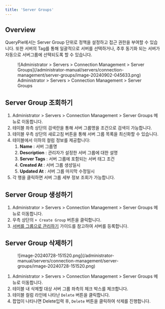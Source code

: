 ```yaml
---
title: 'Server Groups'
---
```


## Overview

QueryPie에서는 Server Group 단위로 정책을 설정하고 접근 권한을 부여할 수 있습니다. 또한 서버의 Tag를 통해 일괄적으로 서버를 선택하거나, 추후 동기화 되는 서버가 자동으로 서버그룹에 선택되도록 할 수 있습니다.

<figure data-layout="center" data-align="center">
![Administrator &gt; Servers &gt; Connection Management &gt; Server Groups](/administrator-manual/servers/connection-management/server-groups/image-20240902-045633.png)
<figcaption>
Administrator &gt; Servers &gt; Connection Management &gt; Server Groups
</figcaption>
</figure>

## Server Group 조회하기

1. Administrator &gt; Servers &gt; Connection Management &gt; Server Groups 메뉴로 이동합니다.
2. 테이블 좌측 상단의 검색란을 통해 서버 그룹명을 조건으로 검색이 가능합니다.
3. 테이블 우측 상단의 새로고침 버튼을 통해 서버 그룹 목록을 최신화할 수 있습니다.
4. 테이블에서 이하의 컬럼 정보를 제공합니다:
    1.  **Name**  : 서버 그룹명
    2.  **Description**  : 관리자가 설정한 서버 그룹에 대한 설명
    3.  **Server Tags**  : 서버 그룹에 포함되는 서버 태그 조건
    4.  **Created At**  : 서버 그룹 생성일시
    5.  **Updated At** : 서버 그룹 마지막 수정일시
5. 각 행을 클릭하면 서버 그룹 세부 정보 조회가 가능합니다.


## Server Group 생성하기

1. Administrator &gt; Servers &gt; Connection Management &gt; Server Groups 메뉴로 이동합니다.
2. 우측 상단의 `+ Create Group` 버튼을 클릭합니다.
3. [서버를 그룹으로 관리하기](server-groups/managing-servers-as-groups) 가이드를 참고하여 서버를 등록합니다.


## Server Group 삭제하기

<figure data-layout="center" data-align="center">
![image-20240728-151520.png](/administrator-manual/servers/connection-management/server-groups/image-20240728-151520.png)
</figure>

1. Administrator &gt; Servers &gt; Connection Management &gt; Server Groups 메뉴로 이동합니다.
2. 테이블 내 삭제할 대상 서버 그룹 좌측의 체크 박스를 체크합니다.
3. 테이블 컬럼 라인에 나타난 `Delete` 버튼을 클릭합니다.
4. 팝업이 나타나면 Delete입력 후, `Delete` 버튼을 클릭하여 삭제를 진행합니다.
